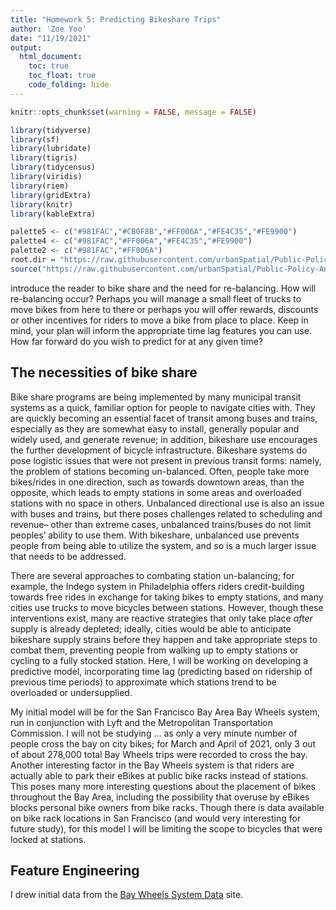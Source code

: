 ```yaml
---
title: "Homework 5: Predicting Bikeshare Trips"
author: 'Zoe Yoo'
date: "11/19/2021"
output: 
  html_document: 
    toc: true
    toc_float: true
    code_folding: hide
---
```


```r
knitr::opts_chunk$set(warning = FALSE, message = FALSE) 

library(tidyverse)
library(sf)
library(lubridate)
library(tigris)
library(tidycensus)
library(viridis)
library(riem)
library(gridExtra)
library(knitr)
library(kableExtra)

palette5 <- c("#981FAC","#CB0F8B","#FF006A","#FE4C35","#FE9900")
palette4 <- c("#981FAC","#FF006A","#FE4C35","#FE9900")
palette2 <- c("#981FAC","#FF006A")
root.dir = "https://raw.githubusercontent.com/urbanSpatial/Public-Policy-Analytics-Landing/master/DATA/"
source("https://raw.githubusercontent.com/urbanSpatial/Public-Policy-Analytics-Landing/master/functions.r")

```

introduce the reader to bike share and the need for re-balancing. How will re-balancing occur? Perhaps you will manage a small fleet of trucks to move bikes from here to there or perhaps you will offer rewards, discounts or other incentives for riders to move a bike from place to place. Keep in mind, your plan will inform the appropriate time lag features you can use. How far forward do you wish to predict for at any given time?

## The necessities of bike share

Bike share programs are being implemented by many municipal transit systems as a quick, familiar option for people to navigate cities with. They are quickly becoming an essential facet of transit among buses and trains, especially as they are somewhat easy to install, generally popular and widely used, and generate revenue; in addition, bikeshare use encourages the further development of bicycle infrastructure. Bikeshare systems do pose logistic issues that were not present in previous transit forms: namely, the problem of stations becoming un-balanced. Often, people take more bikes/rides in one direction, such as towards downtown areas, than the opposite, which leads to empty stations in some areas and overloaded stations with no space in others. Unbalanced directional use is also an issue with buses and trains, but there poses challenges related to scheduling and revenue-- other than extreme cases, unbalanced trains/buses do not limit peoples' ability to use them. With bikeshare, unbalanced use prevents people from being able to utilize the system, and so is a much larger issue that needs to be addressed.

There are several approaches to combating station un-balancing; for example, the Indego system in Philadelphia offers riders credit-building towards free rides in exchange for taking bikes to empty stations, and many cities use trucks to move bicycles between stations. However, though these interventions exist, many are reactive strategies that only take place *after* supply is already depleted; ideally, cities would be able to anticipate bikeshare supply strains before they happen and take appropriate steps to combat them, preventing people from walking up to empty stations or cycling to a fully stocked station. Here, I will be working on developing a predictive model, incorporating time lag (predicting based on ridership of previous time periods) to approximate which stations trend to be overloaded or undersupplied. 

My initial model will be for the San Francisco Bay Area Bay Wheels system, run in conjunction with Lyft and the Metropolitan Transportation Commission. I will not be studying ... as only a very minute number of people cross the bay on city bikes; for March and April of 2021, only 3 out of about 278,000 total Bay Wheels trips were recorded to cross the bay. Another interesting factor in the Bay Wheels system is that riders are actually able to park their eBikes at public bike racks instead of stations. This poses many more interesting questions about the placement of bikes throughout the Bay Area, including the possibility that overuse by eBikes blocks personal bike owners from bike racks. Though there is data available on bike rack locations in San Francisco (and would very interesting for future study), for this model I will be limiting the scope to bicycles that were locked at stations.


## Feature Engineering

I drew initial data from the [Bay Wheels System Data](https://www.lyft.com/bikes/bay-wheels/system-data) site.

```r



```

```r

```

